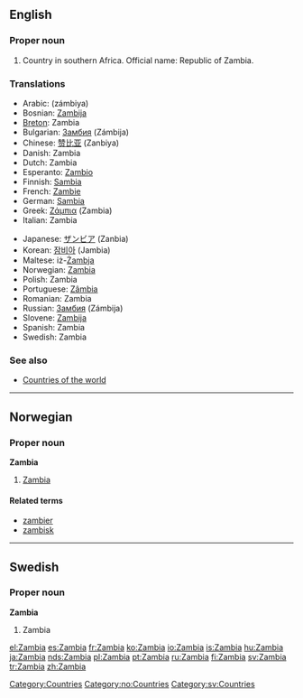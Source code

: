 ==English==

===Proper noun===
{{en-proper noun}}

# Country in southern Africa. Official name: Republic of Zambia.

===Translations===
{{rfc-level|Translations at L3+ (AutoFormat would have corrected level of Translations)}}
{{top}}
*Arabic: {{ARchar|[[زامبيا]]}} (zámbiya) {{f}}
*Bosnian: [[Zambija]] {{f}}
*[[Breton]]: Zambia
*Bulgarian: [[Замбия]] (Zámbija) {{f}}
*Chinese: [[赞比亚]] (Zanbiya)
*Danish: Zambia
*Dutch: Zambia
*Esperanto: [[Zambio]]
*Finnish: [[Sambia]]
*French: [[Zambie]] {{f}}
*German: [[Sambia]]
*Greek: [[Ζάμπια]] (Zambia) {{f}}
*Italian: Zambia {{m}}
{{mid}}
*Japanese: [[ザンビア]] (Zanbia)
*Korean: [[잠비아]] (Jambia)
*Maltese: iż-[[Żambja]]
*Norwegian: [[#Norwegian|Zambia]]
*Polish: Zambia {{f}}
*Portuguese: [[Zâmbia]] {{f}}
*Romanian: Zambia {{f}}
*Russian: [[Замбия]] (Zámbija) {{f}}
*Slovene: [[Zambija]] {{f}}
*Spanish: Zambia {{f}}
*Swedish: Zambia
{{bottom}}

===See also===
* [[Countries of the world]]

[[Category:Countries]]

----

==Norwegian==

===Proper noun===
'''Zambia'''

# [[#English|Zambia]]

====Related terms====
*[[zambier]]
*[[zambisk]]

[[Category:no:Countries]]

----

==Swedish==

===Proper noun===
'''Zambia'''

# Zambia

[[Category:sv:Countries]]

[[el:Zambia]]
[[es:Zambia]]
[[fr:Zambia]]
[[ko:Zambia]]
[[io:Zambia]]
[[is:Zambia]]
[[hu:Zambia]]
[[ja:Zambia]]
[[nds:Zambia]]
[[pl:Zambia]]
[[pt:Zambia]]
[[ru:Zambia]]
[[fi:Zambia]]
[[sv:Zambia]]
[[tr:Zambia]]
[[zh:Zambia]]